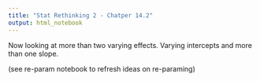 ```yaml
---
title: "Stat Rethinking 2 - Chatper 14.2"
output: html_notebook
---
```


Now looking at more than two varying effects. Varying intercepts and more than
one slope. 

(see re-param notebook to refresh ideas on re-paraming)
```r

```


